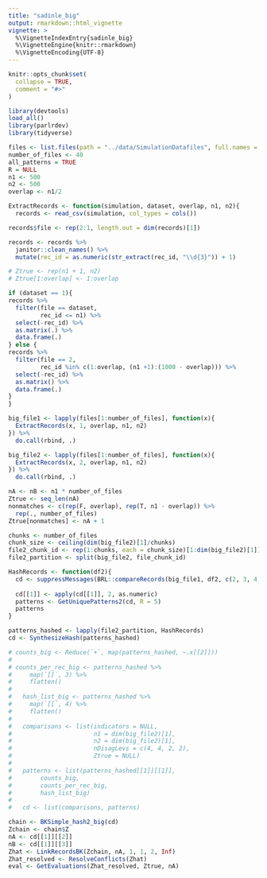 ```yaml
---
title: "sadinle_big"
output: rmarkdown::html_vignette
vignette: >
  %\VignetteIndexEntry{sadinle_big}
  %\VignetteEngine{knitr::rmarkdown}
  %\VignetteEncoding{UTF-8}
---
```


```r
knitr::opts_chunk$set(
  collapse = TRUE,
  comment = "#>"
)
```

```r
library(devtools)
load_all()
library(parlrdev)
library(tidyverse)
```

```r
files <- list.files(path = "../data/SimulationDatafiles", full.names = T)
number_of_files <- 40
all_patterns = TRUE
R = NULL
n1 <- 500
n2 <- 500
overlap <- n1/2

ExtractRecords <- function(simulation, dataset, overlap, n1, n2){
  records <- read_csv(simulation, col_types = cols())

records$file <- rep(2:1, length.out = dim(records)[1])

records <- records %>% 
  janitor::clean_names() %>% 
  mutate(rec_id = as.numeric(str_extract(rec_id, "\\d{3}")) + 1)

# Ztrue <- rep(n1 + 1, n2)
# Ztrue[1:overlap] <- 1:overlap

if (dataset == 1){
records %>% 
  filter(file == dataset,
         rec_id <= n1) %>% 
  select(-rec_id) %>% 
  as.matrix(.) %>% 
  data.frame(.)
} else {
records %>% 
  filter(file == 2,
         rec_id %in% c(1:overlap, (n1 +1):(1000 - overlap))) %>% 
  select(-rec_id) %>% 
  as.matrix() %>% 
  data.frame(.)
}
}

big_file1 <- lapply(files[1:number_of_files], function(x){
  ExtractRecords(x, 1, overlap, n1, n2)
}) %>% 
  do.call(rbind, .)

big_file2 <- lapply(files[1:number_of_files], function(x){
  ExtractRecords(x, 2, overlap, n1, n2)
}) %>% 
  do.call(rbind, .)

nA <- nB <- n1 * number_of_files
Ztrue <- seq_len(nA)
nonmatches <- c(rep(F, overlap), rep(T, n1 - overlap)) %>% 
  rep(., number_of_files)
Ztrue[nonmatches] <- nA + 1

```


```r
chunks <- number_of_files
chunk_size <- ceiling(dim(big_file2)[1]/chunks)
file2_chunk_id <- rep(1:chunks, each = chunk_size)[1:dim(big_file2)[1]]
file2_partition <- split(big_file2, file_chunk_id)

HashRecords <- function(df2){
  cd <- suppressMessages(BRL::compareRecords(big_file1, df2, c(2, 3, 4, 5), types = c("lv", "lv", "bi", "bi") ))
  
  cd[[1]] <- apply(cd[[1]], 2, as.numeric)
  patterns <- GetUniquePatterns2(cd, R = 5)
  patterns
}

patterns_hashed <- lapply(file2_partition, HashRecords)
cd <- SynthesizeHash(patterns_hashed)

```

```r
# counts_big <- Reduce(`+`, map(patterns_hashed, ~.x[[2]]))
# 
# counts_per_rec_big <- patterns_hashed %>%
#     map(`[[`, 3) %>%
#     flatten()
# 
#   hash_list_big <- patterns_hashed %>%
#     map(`[[`, 4) %>%
#     flatten()
# 
#   comparisons <- list(indicators = NULL,
#                       n1 = dim(big_file2)[1],
#                       n2 = dim(big_file2)[1],
#                       nDisagLevs = c(4, 4, 2, 2),
#                       Ztrue = NULL)
# 
#   patterns <- list(patterns_hashed[[1]][[1]],
#        counts_big,
#        counts_per_rec_big,
#        hash_list_big)
# 
#   cd <- list(comparisons, patterns)
```

```r
chain <- BKSimple_hash2_big(cd)
Zchain <- chain$Z
nA <- cd[[1]][[2]]
nB <- cd[[1]][[3]]
Zhat <- LinkRecordsBK(Zchain, nA, 1, 1, 2, Inf)
Zhat_resolved <- ResolveConflicts(Zhat)
eval <- GetEvaluations(Zhat_resolved, Ztrue, nA)
```


